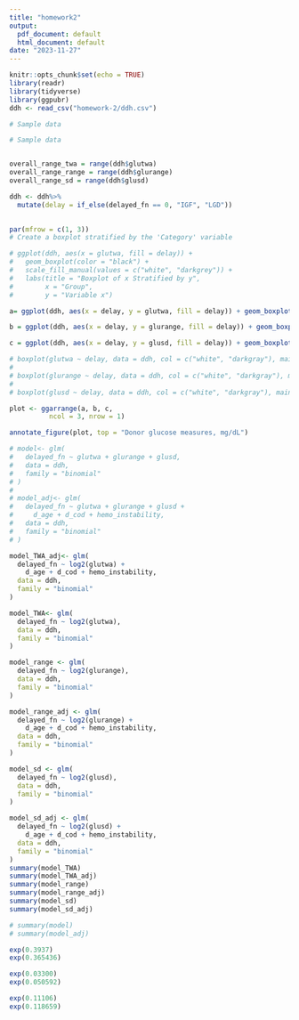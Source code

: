 ```yaml
---
title: "homework2"
output:
  pdf_document: default
  html_document: default
date: "2023-11-27"
---
```


```r
knitr::opts_chunk$set(echo = TRUE)
library(readr)
library(tidyverse)
library(ggpubr)
ddh <- read_csv("homework-2/ddh.csv")
```



```r
# Sample data

# Sample data


overall_range_twa = range(ddh$glutwa)
overall_range_range = range(ddh$glurange)
overall_range_sd = range(ddh$glusd)

ddh <- ddh%>%
  mutate(delay = if_else(delayed_fn == 0, "IGF", "LGD"))
  

par(mfrow = c(1, 3))
# Create a boxplot stratified by the 'Category' variable

# ggplot(ddh, aes(x = glutwa, fill = delay)) +
#   geom_boxplot(color = "black") +
#   scale_fill_manual(values = c("white", "darkgrey")) +
#   labs(title = "Boxplot of x Stratified by y",
#        x = "Group",
#        y = "Variable x")

a= ggplot(ddh, aes(x = delay, y = glutwa, fill = delay)) + geom_boxplot(outlier.shape = NA, show.legend =  FALSE) + labs(title = "", x ="TWA", y = "") + theme_bw() + scale_y_continuous(trans= 'log2', breaks = c(50,100,200,300,400,500), limits = c(50, 500)) + scale_fill_manual(values = c(IGF = "white", LGD = "darkgray"))

b = ggplot(ddh, aes(x = delay, y = glurange, fill = delay)) + geom_boxplot(outlier.shape = NA, show.legend =  FALSE) + labs(title = "", x ="Range", y = "") + theme_bw() + scale_y_continuous(trans= 'log10', breaks = c(1,10,100,1000), limits = c(1, 1000)) + scale_fill_manual(values = c(IGF = "white", LGD = "darkgray"))

c = ggplot(ddh, aes(x = delay, y = glusd, fill = delay)) + geom_boxplot(outlier.shape = NA, show.legend =  FALSE) + labs(title = "", x ="SD", y = "") + theme_bw() + scale_y_continuous(trans= 'log10', breaks = c(1,10,100,200,300), limits = c(1,300)) + scale_fill_manual(values = c(IGF = "white", LGD = "darkgray"))

# boxplot(glutwa ~ delay, data = ddh, col = c("white", "darkgray"), main = "Boxplot of Glucose TWA", xlab = "TWA", ylab = "", ylim = overall_range_twa, outline = FALSE, width = c(0.5,0.5), frame = FALSE, log ='y') 
# 
# boxplot(glurange ~ delay, data = ddh, col = c("white", "darkgray"), main = "Boxplot of Glucose Range", xlab = "Range", ylab = "", ylim = overall_range_range, outline = FALSE, width = c(0.5,0.5), frame = FALSE, log ='y') 
# 
# boxplot(glusd ~ delay, data = ddh, col = c("white", "darkgray"), main = "Boxplot of Glucose SD", xlab = "SD", ylab = "", outline = FALSE,ylim = overall_range_sd, width = c(0.5,0.5), frame = FALSE, log ="y") 

plot <- ggarrange(a, b, c,
          ncol = 3, nrow = 1)

annotate_figure(plot, top = "Donor glucose measures, mg/dL")
```

```r
# model<- glm(
#   delayed_fn ~ glutwa + glurange + glusd,
#   data = ddh,
#   family = "binomial"
# )
# 
# model_adj<- glm(
#   delayed_fn ~ glutwa + glurange + glusd +
#     d_age + d_cod + hemo_instability,
#   data = ddh,
#   family = "binomial"
# )

model_TWA_adj<- glm(
  delayed_fn ~ log2(glutwa) +
    d_age + d_cod + hemo_instability,
  data = ddh,
  family = "binomial"
)

model_TWA<- glm(
  delayed_fn ~ log2(glutwa),
  data = ddh,
  family = "binomial"
)

model_range <- glm(
  delayed_fn ~ log2(glurange),
  data = ddh,
  family = "binomial"
)

model_range_adj <- glm(
  delayed_fn ~ log2(glurange) + 
    d_age + d_cod + hemo_instability,
  data = ddh,
  family = "binomial"
)

model_sd <- glm(
  delayed_fn ~ log2(glusd),
  data = ddh,
  family = "binomial"
)

model_sd_adj <- glm(
  delayed_fn ~ log2(glusd) +
    d_age + d_cod + hemo_instability,
  data = ddh,
  family = "binomial"
)
summary(model_TWA)
summary(model_TWA_adj)
summary(model_range)
summary(model_range_adj)
summary(model_sd)
summary(model_sd_adj)

# summary(model)
# summary(model_adj)

```

```r
exp(0.3937)
exp(0.365436)

exp(0.03300)
exp(0.050592)

exp(0.11106)
exp(0.118659)

```


